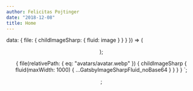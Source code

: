 ```yaml
---
author: Felicitas Pojtinger
date: "2018-12-08"
title: Home
---
```



  data: {
    file: {
      childImageSharp: { fluid: image }
    }
  }
}) => (
  <Base head={home.head} background={home.background} noBackButton noContainer>
    <Container itemScope itemType="http://schema.org/Person">
      <Header {...home.content.header} image={image} />
      <Links links={home.content.links} />
      <Skills {...home.content.skills} />
    </Container>
    <Articles />
    <Projects projects={home.content.projects} />
  </Base>
);

  {
    file(relativePath: { eq: "avatars/avatar.webp" }) {
      childImageSharp {
        fluid(maxWidth: 1000) {
          ...GatsbyImageSharpFluid_noBase64
        }
      }
    }
  }
`;

;
